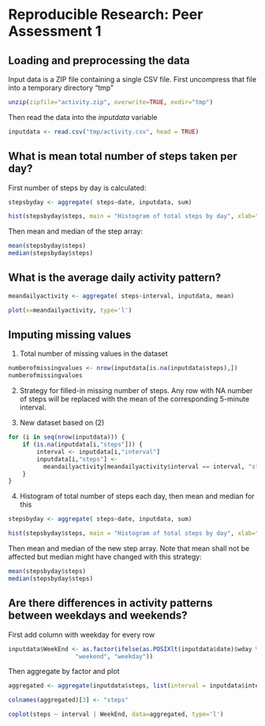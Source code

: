 # Reproducible Research: Peer Assessment 1


## Loading and preprocessing the data
Input data is a ZIP file containing a single CSV file.
First uncompress that file into a temporary directory "tmp"

```{r unzip, echo=TRUE}
unzip(zipfile="activity.zip", overwrite=TRUE, exdir="tmp")
```

Then read the data into the *inputdata* variable

```{r inputdata, echo=TRUE}
inputdata <- read.csv("tmp/activity.csv", head = TRUE)
```

## What is mean total number of steps taken per day?
First number of steps by day is calculated:

```{r stepsbyday, echo=TRUE}
stepsbyday <- aggregate( steps~date, inputdata, sum)
```

```{r histstepsbyday, echo=FALSE}
hist(stepsbyday$steps, main = "Histogram of total steps by day", xlab="Steps by day")
```

Then mean and median of the step array:

```{r meanstepsbyday, echo=TRUE}
mean(stepsbyday$steps)
median(stepsbyday$steps)
```

## What is the average daily activity pattern?
```{r meandailyactivity, echo=TRUE}
meandailyactivity <- aggregate( steps~interval, inputdata, mean)

plot(x=meandailyactivity, type='l')
```


## Imputing missing values
1. Total number of missing values in the dataset
```{r total missing values, echo=TRUE}
numberofmissingvalues <- nrow(inputdata[is.na(inputdata$steps),])
numberofmissingvalues
```

2. Strategy for filled-in missing number of steps.
Any row with NA number of steps will be replaced with the mean of
the corresponding 5-minute interval.

3. New dataset based on (2)

```{r fill-in missing values, echo=TRUE}
for (i in seq(nrow(inputdata))) {
    if (is.na(inputdata[i,"steps"])) {
        interval <- inputdata[i,"interval"]
        inputdata[i,"steps"] <-
          meandailyactivity[meandailyactivity$interval == interval, "steps"]
    }
}
```
4. Histogram of total number of steps each day, then mean and median for this

```{r newstepsbyday, echo=TRUE}
stepsbyday <- aggregate( steps~date, inputdata, sum)
```

```{r newhiststepsbyday, echo=FALSE}
hist(stepsbyday$steps, main = "Histogram of total steps by day", xlab="Steps by day")
```

Then mean and median of the new step array.
Note that mean shall not be affected but median might have changed
with this strategy:

```{r newmeanstepsbyday, echo=TRUE}
mean(stepsbyday$steps)
median(stepsbyday$steps)
```


## Are there differences in activity patterns between weekdays and weekends?
First add column with weekday for every row

```{r weekday, echo=TRUE}
inputdata$WeekEnd <- as.factor(ifelse(as.POSIXlt(inputdata$date)$wday %in% c(0,6),
                   "weekend", "weekday"))
```



Then aggregate by factor and plot
```{r aggregateandplotweekday, echo=TRUE}
aggregated <- aggregate(inputdata$steps, list(interval = inputdata$interval, WeekEnd = inputdata$WeekEnd), mean)

colnames(aggregated)[3] <- "steps"

coplot(steps ~ interval | WeekEnd, data=aggregated, type='l')
```

